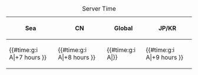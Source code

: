{| class="wikitable" border="1"
|+ Server Time
|-
! Sea !! CN !! Global !! JP/KR
|-
| {{#time:g:i A|+7 hours }} || {{#time:g:i A|+8 hours }} || {{#time:g:i A|}} || {{#time:g:i A|+9 hours }}
|}